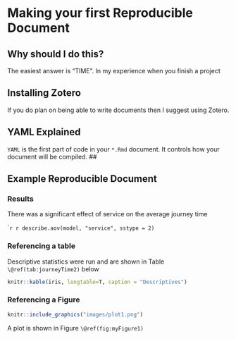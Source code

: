# Making your first Reproducible Document

## Why should I do this?

The easiest answer is "TIME". In my experience when you finish a project

## Installing Zotero
If you do plan on being able to write documents then I suggest using Zotero. 

## YAML Explained

`YAML` is the first part of code in your `*.Rmd` document. It controls how your document will be compiled.
## 


## Example Reproducible Document

### Results

There was a significant effect of service on the average journey time 

````r
r describe.aov(model, "service", sstype = 2)
```

### Referencing a table 

Descriptive statistics were run and are shown in Table `\@ref(tab:journeyTime2)` below 
```r
knitr::kable(iris, longtable=T, caption = "Descriptives")
```

### Referencing a Figure 

```r
knitr::include_graphics("images/plot1.png")
```

A plot is shown in  Figure `\@ref(fig:myFigure1)`
